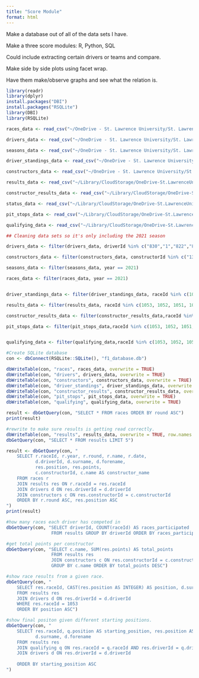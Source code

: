 ```yaml
---
title: "Score Module"
format: html
---
```


Make a database out of all of the data sets I have.

Make a three score modules: R, Python, SQL

Could include extracting certain drivers or teams and compare.

Make side by side plots using facet wrap. 

Have them make/observe graphs and see what the relation is.

```r
library(readr)
library(dplyr)
install.packages("DBI")
install.packages("RSQLite")
library(DBI)
library(RSQLite)
```


```r
races_data <- read_csv("~/OneDrive - St. Lawrence University/St. Lawrence/SLU SYE/Score Module/races.csv")

drivers_data <- read_csv("~/OneDrive - St. Lawrence University/St. Lawrence/SLU SYE/Score Module/drivers.csv")

seasons_data <- read_csv("~/OneDrive - St. Lawrence University/St. Lawrence/SLU SYE/Score Module/seasons.csv")

driver_standings_data <- read_csv("~/OneDrive - St. Lawrence University/St. Lawrence/SLU SYE/Score Module/driver_standings.csv")

constructors_data <- read_csv("~/OneDrive - St. Lawrence University/St. Lawrence/SLU SYE/Score Module/constructors.csv")

results_data <- read_csv("~/Library/CloudStorage/OneDrive-St.LawrenceUniversity/St. Lawrence/SLU SYE/Score Module/results.csv")

constructor_results_data <- read_csv("~/Library/CloudStorage/OneDrive-St.LawrenceUniversity/St. Lawrence/SLU SYE/Score Module/constructor_results.csv")

status_data <- read_csv("~/Library/CloudStorage/OneDrive-St.LawrenceUniversity/St. Lawrence/SLU SYE/Score Module/status.csv")

pit_stops_data <- read_csv("~/Library/CloudStorage/OneDrive-St.LawrenceUniversity/St. Lawrence/SLU SYE/Score Module/pit_stops.csv")

qualifying_data <- read_csv("~/Library/CloudStorage/OneDrive-St.LawrenceUniversity/St. Lawrence/SLU SYE/Score Module/qualifying.csv")
```

```r
## Cleaning data sets so it's only including the 2021 season

drivers_data <- filter(drivers_data, driverId %in% c("830","1","822","815","832","846","844","817","842","4","839","20","840","852","847","8","849","841","854","9","853"))

constructors_data <- filter(constructors_data, constructorId %in% c("131", "9","6","1","214","213","117","3","51","210"))

seasons_data <- filter(seasons_data, year == 2021)

races_data <- filter(races_data, year == 2021)


driver_standings_data <- filter(driver_standings_data, raceId %in% c(1053, 1052, 1051, 1054, 1055, 1056, 1057, 1058, 1059, 1060, 1061, 1062, 1063, 1064, 1065, 1066, 1067, 1069, 1070, 1071, 1072, 1073))

results_data <- filter(results_data, raceId %in% c(1053, 1052, 1051, 1054, 1055, 1056, 1057, 1058, 1059, 1060, 1061, 1062, 1063, 1064, 1065, 1066, 1067, 1069, 1070, 1071, 1072, 1073))

constructor_results_data <- filter(constructor_results_data,raceId %in% c(1053, 1052, 1051, 1054, 1055, 1056, 1057, 1058, 1059, 1060, 1061, 1062, 1063, 1064, 1065, 1066, 1067, 1069, 1070, 1071, 1072, 1073))

pit_stops_data <- filter(pit_stops_data,raceId %in% c(1053, 1052, 1051, 1054, 1055, 1056, 1057, 1058, 1059, 1060, 1061, 1062, 1063, 1064, 1065, 1066, 1067, 1069, 1070, 1071, 1072, 1073))


qualifying_data <- filter(qualifying_data,raceId %in% c(1053, 1052, 1051, 1054, 1055, 1056, 1057, 1058, 1059, 1060, 1061, 1062, 1063, 1064, 1065, 1066, 1067, 1069, 1070, 1071, 1072, 1073))


```



```r
#Create SQLite database
con <- dbConnect(RSQLite::SQLite(), "f1_database.db")
```

```r
dbWriteTable(con, "races", races_data, overwrite = TRUE)
dbWriteTable(con, "drivers", drivers_data, overwrite = TRUE)
dbWriteTable(con, "constructors", constructors_data, overwrite = TRUE)
dbWriteTable(con, "driver_standings", driver_standings_data, overwrite = TRUE)
dbWriteTable(con, "constructor_results", constructor_results_data, overwrite = TRUE)
dbWriteTable(con, "pit_stops", pit_stops_data, overwrite = TRUE)
dbWriteTable(con, "qualifying", qualifying_data, overwrite = TRUE)
```

```r
result <- dbGetQuery(con, "SELECT * FROM races ORDER BY round ASC")
print(result)
```

```r
#rewrite to make sure results is getting read correctly.
dbWriteTable(con, "results", results_data, overwrite = TRUE, row.names = FALSE)
dbGetQuery(con, "SELECT * FROM results LIMIT 5")

```


```r
result <- dbGetQuery(con, "
    SELECT r.raceId, r.year, r.round, r.name, r.date, 
           d.driverId, d.surname, d.forename, 
           res.position, res.points, 
           c.constructorId, c.name AS constructor_name
    FROM races r
    JOIN results res ON r.raceId = res.raceId
    JOIN drivers d ON res.driverId = d.driverId
    JOIN constructors c ON res.constructorId = c.constructorId
    ORDER BY r.round ASC, res.position ASC
")
print(result)

```
```r
#how many races each driver has competed in
dbGetQuery(con, "SELECT driverId, COUNT(raceId) AS races_participated 
                 FROM results GROUP BY driverId ORDER BY races_participated DESC")

#get total points per constructor
dbGetQuery(con, "SELECT c.name, SUM(res.points) AS total_points 
                 FROM results res 
                 JOIN constructors c ON res.constructorId = c.constructorId 
                 GROUP BY c.name ORDER BY total_points DESC")

#show race results from a given race. 
dbGetQuery(con, "
    SELECT res.raceId, CAST(res.position AS INTEGER) AS position, d.surname, d.forename
    FROM results res
    JOIN drivers d ON res.driverId = d.driverId
    WHERE res.raceId = 1053
    ORDER BY position ASC")

#show final positon given different starting positions.
dbGetQuery(con, "
    SELECT res.raceId, q.position AS starting_position, res.position AS finishing_position, 
           d.surname, d.forename
    FROM results res
    JOIN qualifying q ON res.raceId = q.raceId AND res.driverId = q.driverId
    JOIN drivers d ON res.driverId = d.driverId
    
    ORDER BY starting_position ASC
")
```

